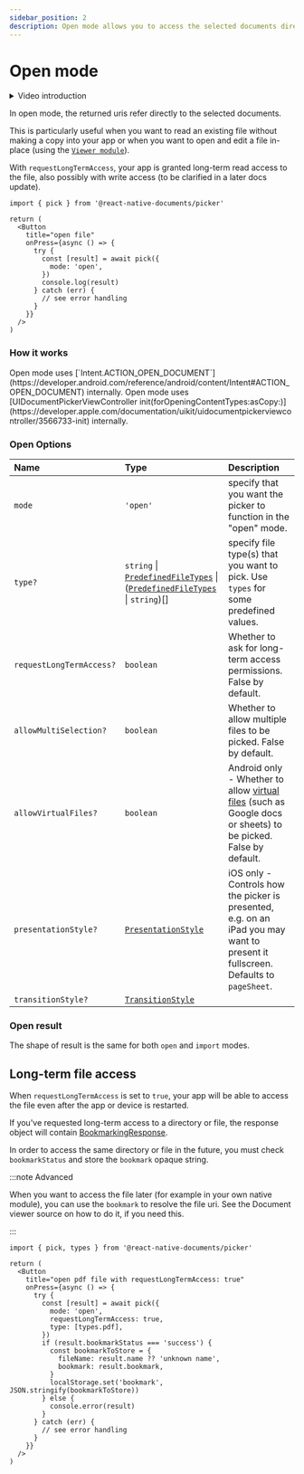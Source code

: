 ```yaml
---
sidebar_position: 2
description: Open mode allows you to access the selected documents directly.
---
```


# Open mode

<details>
  <summary>Video introduction</summary>
  <iframe
    width="560"
    height="315"
    src="https://www.youtube.com/embed/CUNDpURFx4U?si=xr3jHKpWRDo3uFLi&amp;start=219"
    title="YouTube video player"
    frameborder="0"
    allow="accelerometer; autoplay; clipboard-write; encrypted-media; gyroscope; picture-in-picture; web-share"
    allowfullscreen
  ></iframe>
</details>

In open mode, the returned uris refer directly to the selected documents.

This is particularly useful when you want to read an existing file without making a copy into your app or when you want to open and edit a file in-place (using the [`Viewer module`](../viewer)).

With `requestLongTermAccess`, your app is granted long-term read access to the file, also possibly with write access (to be clarified in a later docs update).

```tsx title="Picking a file in open mode"
import { pick } from '@react-native-documents/picker'

return (
  <Button
    title="open file"
    onPress={async () => {
      try {
        const [result] = await pick({
          mode: 'open',
        })
        console.log(result)
      } catch (err) {
        // see error handling
      }
    }}
  />
)
```

### How it works


<Tabs queryString="current-os" className="unique-tabs">
  <TabItem value="android" label="Android">
    Open mode uses [`Intent.ACTION_OPEN_DOCUMENT`](https://developer.android.com/reference/android/content/Intent#ACTION_OPEN_DOCUMENT) internally.

  </TabItem>
  <TabItem value="ios" label="iOS">
    Open mode uses [UIDocumentPickerViewController init(forOpeningContentTypes:asCopy:)](https://developer.apple.com/documentation/uikit/uidocumentpickerviewcontroller/3566733-init) internally.

  </TabItem>
</Tabs>

### Open Options

| Name                     | Type                                                                                                                                                               | Description                                                                                                                         |
| :----------------------- | :----------------------------------------------------------------------------------------------------------------------------------------------------------------- | :---------------------------------------------------------------------------------------------------------------------------------- |
| `mode`                   | `'open'`                                                                                                                                                           | specify that you want the picker to function in the "open" mode.                                                                    |
| `type?`                  | `string` \| [`PredefinedFileTypes`](/docs/doc-picker-api#predefinedfiletypes) \| ([`PredefinedFileTypes`](/docs/doc-picker-api#predefinedfiletypes) \| `string`)[] | specify file type(s) that you want to pick. Use `types` for some predefined values.                                                 |
| `requestLongTermAccess?` | `boolean`                                                                                                                                                          | Whether to ask for long-term access permissions. False by default.                                                                  |
| `allowMultiSelection?`   | `boolean`                                                                                                                                                          | Whether to allow multiple files to be picked. False by default.                                                                     |
| `allowVirtualFiles?`     | `boolean`                                                                                                                                                          | Android only - Whether to allow [virtual files](./virtual-files.md) (such as Google docs or sheets) to be picked. False by default. |
| `presentationStyle?`     | [`PresentationStyle`](/docs/doc-picker-api#presentationstyle)                                                                                                      | iOS only - Controls how the picker is presented, e.g. on an iPad you may want to present it fullscreen. Defaults to `pageSheet`.    |
| `transitionStyle?`       | [`TransitionStyle`](/docs/doc-picker-api#transitionstyle)                                                                                                          |

### Open result

The shape of result is the same for both `open` and `import` modes.


<PickResultTable />

## Long-term file access

When `requestLongTermAccess` is set to `true`, your app will be able to access the file even after the app or device is restarted.

If you've requested long-term access to a directory or file, the response object will contain [BookmarkingResponse](/docs/doc-picker-api#bookmarkingresponse).

In order to access the same directory or file in the future, you must check `bookmarkStatus` and store the `bookmark` opaque string.

:::note Advanced

When you want to access the file later (for example in your own native module), you can use the `bookmark` to resolve the file uri. See the Document viewer source on how to do it, if you need this.

:::

```tsx title="Request long-term access to a file"
import { pick, types } from '@react-native-documents/picker'

return (
  <Button
    title="open pdf file with requestLongTermAccess: true"
    onPress={async () => {
      try {
        const [result] = await pick({
          mode: 'open',
          requestLongTermAccess: true,
          type: [types.pdf],
        })
        if (result.bookmarkStatus === 'success') {
          const bookmarkToStore = {
            fileName: result.name ?? 'unknown name',
            bookmark: result.bookmark,
          }
          localStorage.set('bookmark', JSON.stringify(bookmarkToStore))
        } else {
          console.error(result)
        }
      } catch (err) {
        // see error handling
      }
    }}
  />
)
```


<Releasing />
